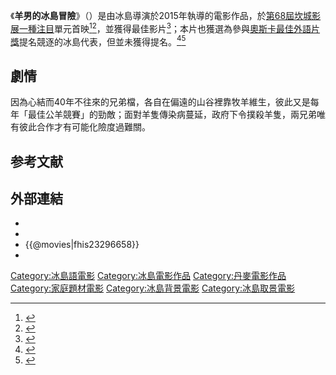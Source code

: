 {{Infobox film
| name           = 羊男的冰島冒險<br />{{lang|is|Hrútar}}{{is icon}}
| image          = 
| caption        = 
| director       = {{link-en|格里莫·哈科森納|Grímur Hákonarson}}
| producer       = Grímar Jónsson
| writer         = 格里莫·哈科森納
| screenplay     = 
| story          = 
| based on       = 
| starring       = Sigurður Sigurjónsson<br>Theódór Júlíusson
| music          = Atli Örvarsson
| cinematography = Sturla Brandth Grøvlen
| editing        = Kristján Loðmfjörð
| studio         = 
| distributor    = 
| released       = {{Film date|2015|5|15|[[第68屆坎城影展|坎城影展]]|2015|5|28|冰島|df=yes}}
| runtime        = 93分鐘
| country        = {{ICE}}<br>{{DEN}}
| language       = 冰島語
| budget         = 
| gross          = 
}}

《'''羊男的冰島冒險'''》（{{lang-is|'''Hrútar'''}}）是由冰島導演{{link-en|格里莫·哈科森納|Grímur Hákonarson}}於2015年執導的電影作品，於[[第68屆坎城影展|第68屆坎城影展]][[一種注目|一種注目]]單元首映<ref name="2015Cannes">{{cite web |url=http://www.festival-cannes.com/en/article/61306.html |title=2015 Official Selection |accessdate=16 April 2015 |work=Cannes}}</ref><ref>{{cite web|url=http://www.festival-cannes.fr/en/article/61347.html|title=Screenings Guide|work=Festival de Cannes|date=6 May 2015|accessdate=8 May 2015}}</ref>，並獲得最佳影片<ref name="THR-Ford">{{cite web |url=http://www.hollywoodreporter.com/news/cannes-2015-regard-winners-announced-797333 |title=Cannes: 'Rams' Wins Un Certain Regard Prize |author=Rebeccas Ford |date=23 May 2015 |accessdate=23 May 2015 |work=The Hollywood Reporter}}</ref>；本片也獲選為參與[[奧斯卡最佳外語片獎|奧斯卡最佳外語片獎]]提名競逐的冰島代表，但並未獲得提名。<ref name="Iceland">{{cite web|url=http://variety.com/2015/film/global/iceland-sends-rams-to-vie-for-foreign-language-oscar-nom-1201587767/ |title=Iceland Sends ‘Rams’ to Vie For Foreign Language Oscar Nom |work=Variety |date=8 September 2015 |accessdate=8 September 2015}}</ref><ref name="HWR">{{cite web|url=http://www.hollywoodreporter.com/news/oscars-iceland-selects-rams-foreign-820914 |title=Oscars: Iceland Selects 'Rams' For Foreign-Language Category |work=Hollywood Reporter |date=8 September 2015 |accessdate=8 September 2015}}</ref>

== 劇情 ==
因為心結而40年不往來的兄弟檔，各自在偏遠的山谷裡靠牧羊維生，彼此又是每年「最佳公羊競賽」的勁敵；面對羊隻傳染病蔓延，政府下令撲殺羊隻，兩兄弟唯有彼此合作才有可能化險度過難關。

== 参考文献 ==
{{Reflist}}

== 外部連結 ==
* {{IMDb title|4208812}}
* {{Rotten-tomatoes|rams}}
* {{@movies|fhis23296658}}
*{{douban}}

{{一種注目最佳影片}}
{{DEFAULTSORT:Hrútar}}
[[Category:冰島語電影|Category:冰島語電影]]
[[Category:冰島電影作品|Category:冰島電影作品]]
[[Category:丹麥電影作品|Category:丹麥電影作品]]
[[Category:家庭題材電影|Category:家庭題材電影]]
[[Category:冰島背景電影|Category:冰島背景電影]]
[[Category:冰島取景電影|Category:冰島取景電影]]